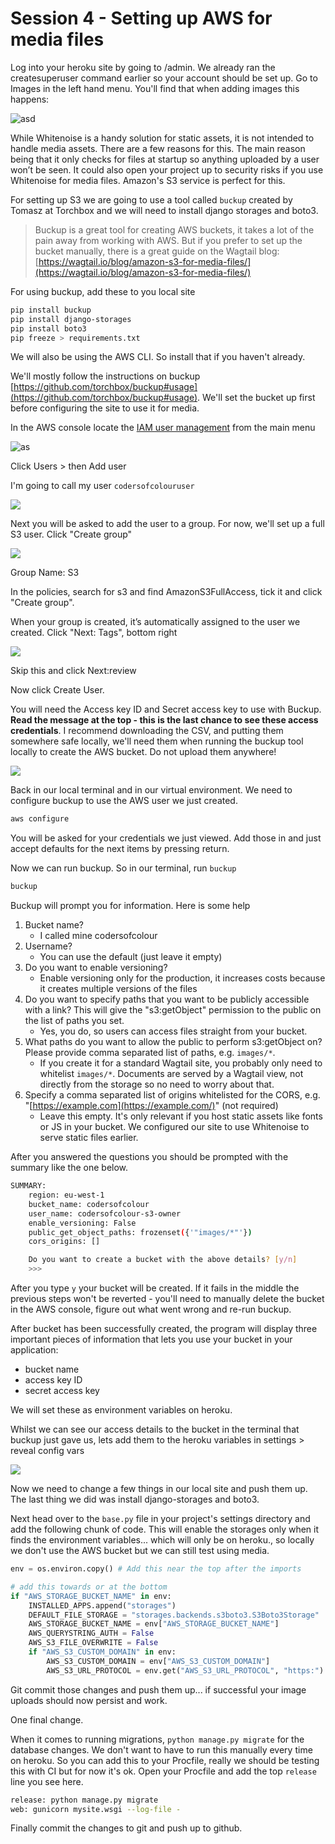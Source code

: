 # Session 4 - Setting up AWS for media files

Log into your heroku site by going to /admin. We already ran the createsuperuser command earlier so your account should be set up. Go to Images in the left hand menu. You'll find that when adding images this happens:

![asd](./aws_1.gif)

While Whitenoise is a handy solution for static assets, it is not intended to handle media assets. There are a few reasons for this. The main reason being that it only checks for files at startup so anything uploaded by a user won’t be seen. It could also open your project up to security risks if you use Whitenoise for media files. Amazon's S3 service is perfect for this.

For setting up S3 we are going to use a tool called `buckup` created by Tomasz at Torchbox and we will need to install django storages and boto3.

> Buckup is a great tool for creating AWS buckets, it takes a lot of the pain away from working with AWS. But if you prefer to set up the bucket manually, there is a great guide on the Wagtail blog: [https://wagtail.io/blog/amazon-s3-for-media-files/](https://wagtail.io/blog/amazon-s3-for-media-files/)

For using buckup, add these to you local site

```bash
pip install buckup
pip install django-storages
pip install boto3
pip freeze > requirements.txt
```

We will also be using the AWS CLI. So install that if you haven't already.

We'll mostly follow the instructions on buckup [https://github.com/torchbox/buckup#usage](https://github.com/torchbox/buckup#usage). We'll set the bucket up first before configuring the site to use it for media.

In the AWS console locate the [IAM user management](https://console.aws.amazon.com/iam/home) from the main menu

![as](./aws_2.png)

Click Users > then Add user

I'm going to call my user `codersofcolouruser`

![](./aws_3.png)

Next you will be asked to add the user to a group. For now, we'll set up a full S3 user. Click "Create group"

![](./aws_4.png)

Group Name: S3

In the policies, search for s3 and find AmazonS3FullAccess, tick it and click "Create group".

When your group is created, it’s automatically assigned to the user we created. Click "Next: Tags", bottom right

![](./aws_5.png)

Skip this and click Next:review

Now click Create User.

You will need the Access key ID and Secret access key to use with Buckup. **Read the message at the top - this is the last chance to see these access credentials**. I recommend downloading the CSV, and putting them somewhere safe locally, we'll need them when running the buckup tool locally to create the AWS bucket. Do not upload them anywhere!

![](./aws_6.png)


Back in our local terminal and in our virtual environment. We need to configure buckup to use the AWS user we just created.

```bash
aws configure
```

You will be asked for your credentials we just viewed. Add those in and just accept defaults for the next items by pressing return.

Now we can run buckup. So in our terminal, run `buckup`

```bash
buckup
```

Buckup will prompt you for information. Here is some help

1. Bucket name?
    - I called mine codersofcolour
2. Username?
    - You can use the default (just leave it empty)
3. Do you want to enable versioning?
    - Enable versioning only for the production, it increases costs because it creates multiple versions of the files
4. Do you want to specify paths that you want to be publicly accessible with a link? This will give the "s3:getObject" permission to the public on the list of paths you set.
    - Yes, you do, so users can access files straight from your bucket.
5. What paths do you want to allow the public to perform s3:getObject on? Please provide comma separated list of paths, e.g. `images/*`.
    - If you create it for a standard Wagtail site, you probably only need to whitelist `images/*`. Documents are served by a Wagtail view, not directly from the storage so no need to worry about that.
6. Specify a comma separated list of origins whitelisted for the CORS, e.g. "[https://example.com](https://example.com/)" (not required)
    - Leave this empty. It's only relevant if you host static assets like fonts or JS in your bucket. We configured our site to use Whitenoise to serve static files earlier.

After you answered the questions you should be prompted with the summary like the one below.

```bash
SUMMARY:
    region: eu-west-1
    bucket_name: codersofcolour
    user_name: codersofcolour-s3-owner
    enable_versioning: False
    public_get_object_paths: frozenset({'"images/*"'})
    cors_origins: []

    Do you want to create a bucket with the above details? [y/n]
    >>>
```

After you type `y` your bucket will be created. If it fails in the middle the previous steps won't be reverted - you'll need to manually delete the bucket in the AWS console, figure out what went wrong and re-run buckup.

After bucket has been successfully created, the program will display three important pieces of information that lets you use your bucket in your application:
 - bucket name
 - access key ID
 - secret access key

We will set these as environment variables on heroku.

Whilst we can see our access details to the bucket in the terminal that buckup just gave us, lets add them to the heroku variables in settings > reveal config vars

![](./aws_7.png)

Now we need to change a few things in our local site and push them up. The last thing we did was install django-storages and boto3.

Next head over to the `base.py` file in your project's settings directory and add the following chunk of code. This will enable the storages only when it finds the environment variables... which will only be on heroku., so locally we don't use the AWS bucket but we can still test using media.

```python title=mysite/settings/base.py
env = os.environ.copy() # Add this near the top after the imports

# add this towards or at the bottom
if "AWS_STORAGE_BUCKET_NAME" in env:
    INSTALLED_APPS.append("storages")
    DEFAULT_FILE_STORAGE = "storages.backends.s3boto3.S3Boto3Storage"
    AWS_STORAGE_BUCKET_NAME = env["AWS_STORAGE_BUCKET_NAME"]
    AWS_QUERYSTRING_AUTH = False
    AWS_S3_FILE_OVERWRITE = False
    if "AWS_S3_CUSTOM_DOMAIN" in env:
        AWS_S3_CUSTOM_DOMAIN = env["AWS_S3_CUSTOM_DOMAIN"]
        AWS_S3_URL_PROTOCOL = env.get("AWS_S3_URL_PROTOCOL", "https:")
```

Git commit those changes and push them up... if successful your image uploads should now persist and work.

One final change.

When it comes to running migrations, `python manage.py migrate` for the database changes. We don't want to have to run this manually every time on heroku. So you can add this to your Procfile, really we should be testing this with CI but for now it's ok. Open your Procfile and add the top `release` line you see here.

```bash title=Procfile
release: python manage.py migrate
web: gunicorn mysite.wsgi --log-file -
```

Finally commit the changes to git and push up to github.